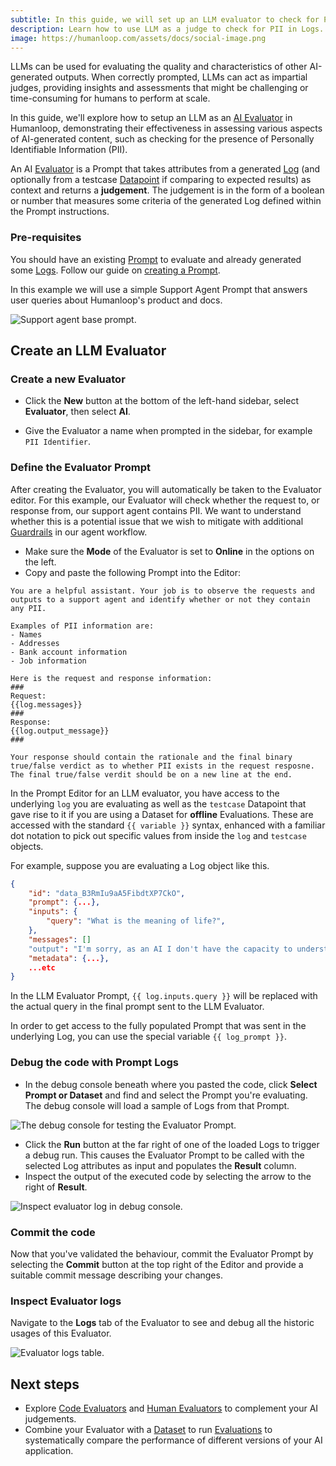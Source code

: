 ```yaml
---
subtitle: In this guide, we will set up an LLM evaluator to check for PII (Personally Identifiable Information) in Logs.
description: Learn how to use LLM as a judge to check for PII in Logs.
image: https://humanloop.com/assets/docs/social-image.png
---
```


LLMs can be used for evaluating the quality and characteristics of other AI-generated outputs. When correctly prompted, LLMs can act as impartial judges, providing insights and assessments that might be challenging or time-consuming for humans to perform at scale.

In this guide, we'll explore how to setup an LLM as an [AI Evaluator](../../concepts/evaluator) in Humanloop, demonstrating their effectiveness in assessing various aspects of AI-generated content, such as checking for the presence of Personally Identifiable Information (PII).

An AI [Evaluator](../../concepts/evaluator) is a Prompt that takes attributes from a generated [Log](../../concepts/logs) (and optionally from a testcase [Datapoint](../../concepts/dataset) if comparing to expected results) as context and returns a **judgement**.
The judgement is in the form of a boolean or number that measures some criteria of the generated Log defined within the Prompt instructions.


### Pre-requisites
You should have an existing [Prompt](../../concepts/prompts) to evaluate and already generated some [Logs](../../concepts/logs).
Follow our guide on [creating a Prompt](../../development/guides/create-prompt).

In this example we will use a simple Support Agent Prompt that answers user queries about Humanloop's product and docs.

<img
  src="../../../assets/images/compare-prompts/compare-prompts-base.png"
  alt="Support agent base prompt."
/>


## Create an LLM Evaluator

<Steps>

### Create a new Evaluator

- Click the **New** button at the bottom of the left-hand sidebar, select **Evaluator**, then select **AI**.

- Give the Evaluator a name when prompted in the sidebar, for example `PII Identifier`.


### Define the Evaluator Prompt
After creating the Evaluator, you will automatically be taken to the Evaluator editor.
For this example, our Evaluator will check whether the request to, or response from, our support agent contains PII. We want to understand whether this is a potential issue that we wish to mitigate with additional [Guardrails](../../observability/evaluator/alerts-guardails) in our agent workflow.

- Make sure the **Mode** of the Evaluator is set to **Online** in the options on the left.
- Copy and paste the following Prompt into the Editor:

```text
You are a helpful assistant. Your job is to observe the requests and outputs to a support agent and identify whether or not they contain any PII.

Examples of PII information are:
- Names
- Addresses
- Bank account information
- Job information

Here is the request and response information:
###
Request:
{{log.messages}}
###
Response:
{{log.output_message}}
###

Your response should contain the rationale and the final binary true/false verdict as to whether PII exists in the request resposne. The final true/false verdit should be on a new line at the end.
```

<Info title="Available Prompt Variables">

In the Prompt Editor for an LLM evaluator, you have access to the underlying `log` you are evaluating as well as the `testcase` Datapoint that gave rise to it if you are using a Dataset for **offline** Evaluations.
These are accessed with the standard `{{ variable }}` syntax, enhanced with a familiar dot notation to pick out specific values from inside the `log` and `testcase` objects.

For example, suppose you are evaluating a Log object like this.

```json
{
    "id": "data_B3RmIu9aA5FibdtXP7CkO",
    "prompt": {...},
    "inputs": {
    	"query": "What is the meaning of life?",
    },
    "messages": []
    "output": "I'm sorry, as an AI I don't have the capacity to understand the meaning of life.",
    "metadata": {...},
    ...etc
}
```

In the LLM Evaluator Prompt, `{{ log.inputs.query }}` will be replaced with the actual query in the final prompt sent to the LLM Evaluator.

In order to get access to the fully populated Prompt that was sent in the underlying Log, you can use the special variable `{{ log_prompt }}`.

</Info>

### Debug the code with Prompt Logs

- In the debug console beneath where you pasted the code, click **Select Prompt or Dataset** and find and select the Prompt you're evaluating.
The debug console will load a sample of Logs from that Prompt.

<img
  src="../../../assets/images/evaluators/create-llm-evaluator-debug.png"
  alt="The debug console for testing the Evaluator Prompt."
/>

- Click the **Run** button at the far right of one of the loaded Logs to trigger a debug run. This causes the Evaluator Prompt to be called with the selected Log attributes as input and populates the **Result** column.
- Inspect the output of the executed code by selecting the arrow to the right of **Result**.

<img
  src="../../../assets/images/evaluators/create-llm-evaluator-debug-inspect.png"
  alt="Inspect evaluator log in debug console."
/>

### Commit the code

Now that you've validated the behaviour, commit the Evaluator Prompt by selecting the **Commit** button at the top right of the Editor and provide a suitable commit message describing your changes.

### Inspect Evaluator logs

Navigate to the **Logs** tab of the Evaluator to see and debug all the historic usages of this Evaluator.

<img
  src="../../../assets/images/evaluators/create-llm-evaluator-logs-table.png"
  alt="Evaluator logs table."
/>

</Steps>


## Next steps

- Explore [Code Evaluators](./ocde-based-evaluator) and [Human Evaluators](./human-evaluation) to complement your AI judgements.
- Combine your Evaluator with a [Dataset](../../concepts/dataset) to run [Evaluations](./run-evaluation)  to systematically compare the performance of different versions of your AI application.


